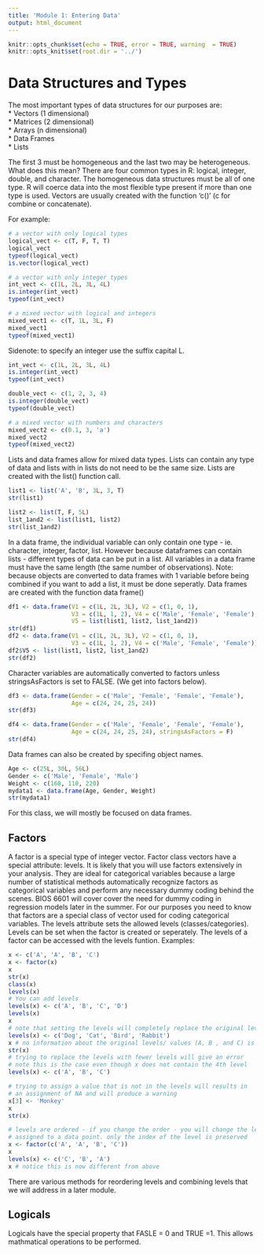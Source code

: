 ```yaml
---
title: 'Module 1: Entering Data'
output: html_document
---
```


```r
knitr::opts_chunk$set(echo = TRUE, error = TRUE, warning  = TRUE)
knitr::opts_knit$set(root.dir = '../')
```


# Data Structures and Types
The most important types of data structures for our purposes are:  
* Vectors (1 dimensional)  
* Matrices (2 dimensional)  
* Arrays (n dimensional)  
* Data Frames  
* Lists  

The first 3 must be homogeneous and the last two may be heterogeneous. What does
this mean? There are four common types in R: logical, integer, double, and 
character. The homogeneous data structures must be all of one type. R will coerce
data into the most flexible type present if more than one type is used. Vectors 
are usually created with the function 'c()' (c for combine or concatenate). 

For example:
```r
# a vector with only logical types
logical_vect <- c(T, F, T, T)
logical_vect
typeof(logical_vect)
is.vector(logical_vect)

# a vector with only integer types
int_vect <- c(1L, 2L, 3L, 4L)
is.integer(int_vect)
typeof(int_vect)

# a mixed vector with logical and integers
mixed_vect1 <- c(T, 1L, 3L, F)
mixed_vect1
typeof(mixed_vect1)
```

Sidenote: to specify an integer use the suffix capital L. 

```r
int_vect <- c(1L, 2L, 3L, 4L)
is.integer(int_vect)
typeof(int_vect)

double_vect <- c(1, 2, 3, 4)
is.integer(double_vect)
typeof(double_vect)

# a mixed vector with numbers and characters
mixed_vect2 <- c(0.1, 3, 'a')
mixed_vect2
typeof(mixed_vect2)
```

Lists and data frames allow for mixed data types. Lists can contain any 
type of data and lists with in lists do not need to be the same size. 
Lists are created with the list() function call. 
```r
list1 <- list('A', 'B', 3L, 3, T)
str(list1)

list2 <- list(T, F, 5L)
list_1and2 <- list(list1, list2)
str(list_1and2)
```
In a data frame, the 
individual variable can only contain one type - ie. character, integer, factor, 
list. However because dataframes can contain lists - different types of data 
can be put in a list. All variables in a data frame must have the same length 
(the same number of observations). Note: because objects are converted to 
data frames with 1 variable before being combined if you want to add a list, 
it must be done seperatly. Data frames are created with the function 
data frame()

```r
df1 <- data.frame(V1 = c(1L, 2L, 3L), V2 = c(1, 0, 1), 
                  V3 = c(1L, 1, 2), V4 = c('Male', 'Female', 'Female'), 
                  V5 = list(list1, list2, list_1and2))
str(df1)
df2 <- data.frame(V1 = c(1L, 2L, 3L), V2 = c(1, 0, 1), 
                  V3 = c(1L, 1, 2), V4 = c('Male', 'Female', 'Female'))
df2$V5 <- list(list1, list2, list_1and2)
str(df2)
```
Character variables are automatically converted to factors unless 
stringsAsFactors is set to FALSE. (We get into factors below). 

```r
df3 <- data.frame(Gender = c('Male', 'Female', 'Female', 'Female'), 
                  Age = c(24, 24, 25, 24))
str(df3)

df4 <- data.frame(Gender = c('Male', 'Female', 'Female', 'Female'), 
                  Age = c(24, 24, 25, 24), stringsAsFactors = F)
str(df4)
```

Data frames can also be created by specifing object names. 
```r
Age <- c(25L, 30L, 56L)
Gender <- c('Male', 'Female', 'Male')
Weight <- c(160, 110, 220)
mydata1 <- data.frame(Age, Gender, Weight)
str(mydata1)
```
For this class, we will mostly be focused on data frames. 

## Factors
A factor is a special type of integer vector. Factor class vectors have a
special attribute: levels. It is likely that you will use factors extensively in
your analysis. They are ideal for categorical variables because a large number 
of statistical methods automatically recognize factors as categorical variables
and perform any necessary dummy coding behind the scenes. BIOS 6601 will cover 
cover the need for dummy coding in regression models later in the summer. 
For our purposes you need to know that factors are a special class of vector 
used for coding categorical variables. The levels attribute sets the allowed 
levels (classes/categories). Levels can be set when the factor is created or 
seperately. The levels of a factor can be accessed with the levels funtion. 
Examples:

```r
x <- c('A', 'A', 'B', 'C')
x <- factor(x)
x
str(x)
class(x)
levels(x)
# You can add levels 
levels(x) <- c('A', 'B', 'C', 'D')
levels(x)
x
# note that setting the levels will completely replace the original levels
levels(x) <- c('Dog', 'Cat', 'Bird', 'Rabbit')
x # no information about the original levels/ values (A, B , and C) is retained
str(x)
# trying to replace the levels with fewer levels will give an error
# note this is the case even though x does not contain the 4th level
levels(x) <- c('A', 'B', 'C')

# trying to assign a value that is not in the levels will results in 
# an assignment of NA and will produce a warning
x[3] <- 'Monkey'
x
str(x)

# levels are ordered - if you change the order - you will change the level
# assigned to a data point. only the index of the level is preserved
x <- factor(c('A', 'A', 'B', 'C'))
x
levels(x) <- c('C', 'B', 'A')
x # notice this is now different from above
```
There are various methods for reordering levels and combining levels that we will
address in a later module. 

## Logicals
Logicals have the special property that FASLE = 0 and TRUE =1. This allows 
mathmatical operations to be performed. 
